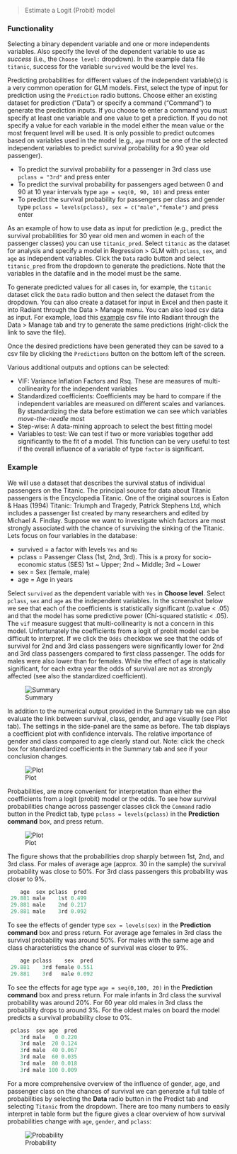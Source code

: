 > Estimate a Logit (Probit) model

### Functionality

Selecting a binary dependent variable and one or more independents variables. Also specify the level of the dependent variable to use as _success_ (i.e., the `Choose level:` dropdown). In the example data file `titanic`, success for the variable `survived` would be the level `Yes`.

Predicting probabilities for different values of the independent variable(s) is a very common operation for GLM models. First, select the type of input for prediction using the `Prediction` radio buttons. Choose either an existing dataset for prediction ("Data") or specify a command ("Command") to generate the prediction inputs. If you choose to enter a command you must specify at least one variable and one value to get a prediction. If you do not specify a value for each variable in the model either the mean value or the most frequent level will be used. It is only possible to predict outcomes based on variables used in the model (e.g., `age` must be one of the selected independent variables to predict survival probability for a 90 year old passenger).

* To predict the survival probability for a passenger in 3rd class use `pclass = "3rd"` and press enter
* To predict the survival probability for passengers aged between 0 and 90 at 10 year intervals type `age = seq(0, 90, 10)` and press enter
* To predict the survival probability for passengers per class and gender type `pclass = levels(pclass), sex = c("male","female")` and press enter

As an example of how to use data as input for prediction (e.g., predict the survival probabilities for 30 year old men and women in each of the passenger classes) you can use `titanic_pred`. Select `titanic` as the dataset for analysis and specify a model in Regression > GLM with `pclass`, `sex`, and `age` as independent variables. Click the `Data` radio button and select `titanic_pred` from the dropdown to generate the predictions. Note that the variables in the datafile and in the model must be the same.

To generate predicted values for all cases in, for example, the `titanic` dataset click the `Data` radio button and then select the dataset from the dropdown. You can also create a dataset for input in Excel and then paste it into Radiant through the Data > Manage menu. You can also load csv data as input. For example, load this <a href="https://raw.githubusercontent.com/vnijs/radiant/master/inst/examples/glm_pred.csv" target="_blank">example</a> csv file into Radiant through the Data > Manage tab and try to generate the same predictions (right-click the link to save the file).

Once the desired predictions have been generated they can be saved to a csv file by clicking the `Predictions` button on the bottom left of the screen.

Various additional outputs and options can be selected:

* VIF: Variance Inflation Factors and Rsq. These are measures of multi-collinearity for the independent variables
* Standardized coefficients: Coefficients may be hard to compare if the independent variables are measured on different scales and variances. By standardizing the data before estimation we can see which variables _move-the-needle_ most
* Step-wise: A data-mining approach to select the best fitting model
* Variables to test: We can test if two or more variables together add significantly to the fit of a model. This function can be very useful to test if the overall influence of a variable of type `factor` is significant.

### Example

We will use a dataset that describes the survival status of individual passengers on the Titanic. The principal source for data about Titanic passengers is the Encyclopedia Titanic. One of the original sources is Eaton & Haas (1994) Titanic: Triumph and Tragedy, Patrick Stephens Ltd, which includes a passenger list created by many researchers and edited by Michael A. Findlay. Suppose we want to investigate which factors are most strongly associated with the chance of surviving the sinking of the Titanic. Lets focus on four variables in the database:

- survived = a factor with levels `Yes` and `No`
- pclass = Passenger Class (1st, 2nd, 3rd). This is a proxy for socio-economic status (SES) 1st ~ Upper; 2nd ~ Middle; 3rd ~ Lower
- sex = Sex (female, male)
- age = Age in years

Select `survived` as the dependent variable with `Yes` in **Choose level**. Select `pclass`, `sex` and `age` as the independent variables. In the screenshot below we see that each of the coefficients is statistically significant (p.value < .05) and that the model has some predictive power (Chi-squared statistic < .05). The `vif` measure suggest that multi-collinearity is not a concern in this model. Unfortunately the coefficients from a logit of probit model can be difficult to interpret. If we click the `Odds` checkbox we see that the odds of survival for 2nd and 3rd class passengers were significantly lower for 2nd and 3rd class passengers compared to first class passenger. The odds for males were also lower than for females. While the effect of age is statically significant, for each extra year the odds of survival are not as strongly affected (see also the standardized coefficient).

![Summary](figures_quant/glm_reg_summary.png)

In addition to the numerical output provided in the Summary tab we can also evaluate the link between survival, class, gender, and age visually (see Plot tab). The settings in the side-panel are the same as before. The tab displays a coefficient plot with confidence intervals. The relative importance of gender and class compared to age clearly stand out. Note: click the check box for standardized coefficients in the Summary tab and see if your conclusion changes.

![Plot](figures_quant/glm_reg_plot.png)

Probabilities, are more convenient for interpretation than either the coefficients from a logit (probit) model or the odds. To see how survival probabilities change across passenger classes click the `Command` radio button in the Predict tab, type `pclass = levels(pclass)` in the **Prediction command** box, and press return.

![Plot](figures_quant/glm_reg_predict.png)

The figure shows that the probabilities drop sharply between 1st, 2nd, and 3rd class. For males of average age (approx. 30 in the sample) the survival probability was close to 50%. For 3rd class passengers this probability was closer to 9%.

```r
    age  sex pclass  pred
 29.881 male    1st 0.499
 29.881 male    2nd 0.217
 29.881 male    3rd 0.092
```

To see the effects of gender type `sex = levels(sex)` in the **Prediction command** box and press return. For average age females in 3rd class the survival probability was around 50%. For males with the same age and class characteristics the chance of survival was closer to 9%.

```r
    age pclass    sex  pred
 29.881    3rd female 0.551
 29.881    3rd   male 0.092
```

To see the effects for age type `age = seq(0,100, 20)` in the **Prediction command** box and press return. For male infants in 3rd class the survival probability was around 20%. For 60 year old males in 3rd class the probability drops to around 3%. For the oldest males on board the model predicts a survival probability close to 0%.

```r
 pclass  sex age  pred
    3rd male   0 0.220
    3rd male  20 0.124
    3rd male  40 0.067
    3rd male  60 0.035
    3rd male  80 0.018
    3rd male 100 0.009
```

For a more comprehensive overview of the influence of gender, age, and passenger class on the chances of survival we can generate a full table of probabilities by selecting the **Data** radio button in the Predict tab and selecting `Titanic` from the dropdown. There are too many numbers to easily interpret in table form but the figure gives a clear overview of how survival probabilities change with `age`, `gender`, and `pclass`:

![Probability](figures_quant/glm_reg_predict_data.png)


